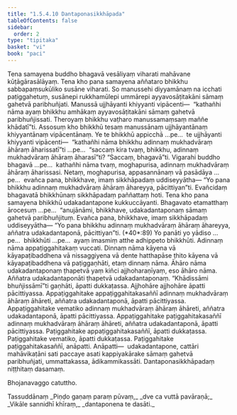 ```yaml
---
title: "1.5.4.10 Dantaponasikkhāpada"
tableOfContents: false
sidebar:
  order: 2
type: "tipitaka"
basket: "vi"
book: "paci"
---
```



<DynamicBreadcrumb />

<Division number="263" book="paci" bookNo="2" page="120">

<Paragraph number="848" book="paci">
Tena samayena buddho bhagavā vesāliyaṃ viharati mahāvane kūṭāgārasālāyaṃ. Tena kho pana samayena aññataro bhikkhu sabbapaṃsukūliko susāne viharati. So manussehi diyyamānaṃ na icchati paṭiggahetuṃ, susānepi rukkhamūlepi ummārepi ayyavosāṭitakāni sāmaṃ gahetvā paribhuñjati. Manussā ujjhāyanti khiyyanti vipācenti—  “kathañhi nāma ayaṃ bhikkhu amhākaṃ ayyavosāṭitakāni sāmaṃ gahetvā paribhuñjissati. Theroyaṃ bhikkhu vaṭharo manussamaṃsaṃ maññe khādatī”ti.
</Paragraph>

<Paragraph number="849" book="paci">
Assosuṃ kho bhikkhū tesaṃ manussānaṃ ujjhāyantānaṃ khiyyantānaṃ vipācentānaṃ. Ye te bhikkhū appicchā …pe…  te ujjhāyanti khiyyanti vipācenti—  “kathañhi nāma bhikkhu adinnaṃ mukhadvāraṃ āhāraṃ āharissatī”ti …pe…  “saccaṃ kira tvaṃ, bhikkhu, adinnaṃ mukhadvāraṃ āhāraṃ āharasī”ti? “Saccaṃ, bhagavā”ti. Vigarahi buddho bhagavā …pe…  kathañhi nāma tvaṃ, moghapurisa, adinnaṃ mukhadvāraṃ āhāraṃ āharissasi. Netaṃ, moghapurisa, appasannānaṃ vā pasādāya …pe…  evañca pana, bhikkhave, imaṃ sikkhāpadaṃ uddiseyyātha—
</Paragraph>

<Paragraph number="850" book="paci">
<Emphasis>“Yo pana bhikkhu adinnaṃ mukhadvāraṃ āhāraṃ āhareyya, pācittiyan”</Emphasis>ti.
</Paragraph>

<Paragraph number="851" book="paci">
Evañcidaṃ bhagavatā bhikkhūnaṃ sikkhāpadaṃ paññattaṃ hoti.
</Paragraph>

</Division>
<Division number="264" book="paci" bookNo="2" page="121">

<Paragraph number="852" book="paci">
Tena kho pana samayena bhikkhū udakadantapone kukkuccāyanti. Bhagavato etamatthaṃ ārocesuṃ …pe…  “anujānāmi, bhikkhave, udakadantaponaṃ sāmaṃ gahetvā paribhuñjituṃ. Evañca pana, bhikkhave, imaṃ sikkhāpadaṃ uddiseyyātha—
</Paragraph>

</Division>
<Division number="265" book="paci" bookNo="2" page="121">

<Paragraph number="853" book="paci">
<Emphasis>“Yo pana bhikkhu adinnaṃ mukhadvāraṃ āhāraṃ āhareyya, aññatra udakadantaponā, pācittiyan”</Emphasis>ti. (*40*:<Emphasis>89</Emphasis>)
</Paragraph>

</Division>
<Division number="266" book="paci" bookNo="2" page="121">

<Paragraph number="854" book="paci">
<Emphasis>Yo panā</Emphasis>ti yo yādiso …pe…  <Emphasis>bhikkhū</Emphasis>ti …pe…  ayaṃ imasmiṃ atthe adhippeto bhikkhūti.
</Paragraph>

<Paragraph number="855" book="paci">
<Emphasis>Adinnaṃ</Emphasis> nāma appaṭiggahitakaṃ vuccati.
</Paragraph>

<Paragraph number="856" book="paci">
<Emphasis>Dinnaṃ</Emphasis> nāma kāyena vā kāyapaṭibaddhena vā nissaggiyena vā dente hatthapāse ṭhito kāyena vā kāyapaṭibaddhena vā paṭiggaṇhāti, etaṃ dinnaṃ nāma.
</Paragraph>

<Paragraph number="857" book="paci">
<Emphasis>Āhāro</Emphasis> nāma udakadantaponaṃ ṭhapetvā yaṃ kiñci ajjhoharaṇīyaṃ, eso āhāro nāma.
</Paragraph>

<Paragraph number="858" book="paci">
<Emphasis>Aññatra udakadantaponā</Emphasis>ti ṭhapetvā udakadantaponaṃ.
</Paragraph>

<Paragraph number="859" book="paci">
“Khādissāmi bhuñjissāmī”ti gaṇhāti, āpatti dukkaṭassa. Ajjhohāre ajjhohāre āpatti pācittiyassa.
</Paragraph>

</Division>
<Division number="267" book="paci" bookNo="2" page="121">

<Paragraph number="860" book="paci">
Appaṭiggahitake appaṭiggahitakasaññī adinnaṃ mukhadvāraṃ āhāraṃ āhāreti, aññatra udakadantaponā, āpatti pācittiyassa. Appaṭiggahitake vematiko adinnaṃ mukhadvāraṃ āhāraṃ āhāreti, aññatra udakadantaponā, āpatti pācittiyassa. Appaṭiggahitake paṭiggahitakasaññī adinnaṃ mukhadvāraṃ āhāraṃ āhāreti, aññatra udakadantaponā, āpatti pācittiyassa.
</Paragraph>

<Paragraph number="861" book="paci">
Paṭiggahitake appaṭiggahitakasaññī, āpatti dukkaṭassa. Paṭiggahitake vematiko, āpatti dukkaṭassa. Paṭiggahitake paṭiggahitakasaññī, anāpatti.
</Paragraph>

</Division>
<Division number="268" book="paci" bookNo="2" page="122">

<Paragraph number="862" book="paci">
Anāpatti—  udakadantapone, cattāri mahāvikaṭāni sati paccaye asati kappiyakārake sāmaṃ gahetvā paribhuñjati, ummattakassa, ādikammikassāti.

</Paragraph>
</Division>

<Paragraph number="863" type="center" book="paci">
Dantaponasikkhāpadaṃ niṭṭhitaṃ dasamaṃ.

  
Bhojanavaggo catuttho.



</Paragraph>

<Paragraph number="864" type="center" book="paci">
Tassuddānaṃ


</Paragraph>

<Paragraph number="865" type="verses" book="paci">
_Piṇḍo gaṇaṃ paraṃ pūvaṃ,_  
_dve ca vuttā pavāraṇā;_  
_Vikāle sannidhī khīraṃ,_  
_dantaponena te dasāti._
</Paragraph>